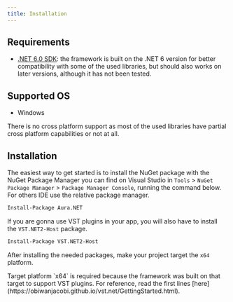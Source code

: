 ```yaml
---
title: Installation
---
```



## Requirements

- [.NET 6.0 SDK](https://dotnet.microsoft.com/it-it/download/dotnet/6.0): the framework is built on the .NET 6 version for better compatibility with some of the used libraries, but should also works on later versions, although it has not been tested.

## Supported OS

- Windows

There is no cross platform support as most of the used libraries have partial cross platform capabilities or not at all.

## Installation

The easiest way to get started is to install the NuGet package with the NuGet Package Manager you can find on Visual Studio in `Tools` > `NuGet Package Manager` > `Package Manager Console`, running the command below. For others IDE use the relative package manager.

```bash
Install-Package Aura.NET
```

If you are gonna use VST plugins in your app, you will also have to install the `VST.NET2-Host` package.

```bash
Install-Package VST.NET2-Host
```

After installing the needed packages, make your project target the `x64` platform.

<Aside>
  Target platform `x64` is required because the framework was built on that target to support VST plugins. For reference, read the first lines [here](https://obiwanjacobi.github.io/vst.net/GettingStarted.html).
</Aside>

<CardGrid>
  <LinkCard title="Introduction" href="/getting-started/introduction" description="Next" />
</CardGrid>
